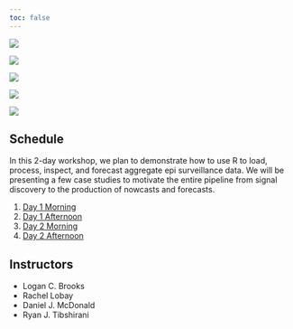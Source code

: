 ```yaml
---
toc: false
---
```


::: {.grid}


::: {.g-col-12 .g-col-lg-6 .px-5}

![](assets/img/cover-art.svg){fig-align="center"}


::: {layout-ncol=4}
![](assets/img/delphi.jpg)

![](assets/img/cmu.png)

![](assets/img/berkeley.jpg)

![](assets/img/ubc.jpg)
:::


:::

::: {.g-col-12 .g-col-lg-6 .px-5}

## Schedule

In this 2-day workshop, we plan to demonstrate how to use R to load, process, 
inspect, and forecast aggregate epi surveillance data. We will be presenting a 
few case studies to motivate the entire pipeline from signal discovery to the 
production of nowcasts and forecasts. 

1. [Day 1 Morning](slides/day1-morning.qmd)
1. [Day 1 Afternoon](slides/day1-afternoon.qmd)
1. [Day 2 Morning](slides/day2-morning.qmd)
1. [Day 2 Afternoon](slides/day2-afternoon.qmd)

## Instructors

* Logan C. Brooks
* Rachel Lobay
* Daniel J. McDonald
* Ryan J. Tibshirani



:::


:::
